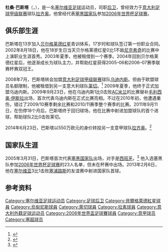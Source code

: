 {{noteTA|G1=football|G2=意甲
|1=zh-hans:杜桑; zh-hk:杜辛
|2=zh-hans:巴斯塔; zh-hk:巴斯達}}
{{Infobox football biography
| name        = 杜桑·巴斯塔<br>Dušan Basta
| image       = Crvena zvezda-beograd-roter-stern-belgrad-belgrade-20060705-dušan basta.jpg
| image_size  = 200px
| fullname    = {{lang|sr|Душан Баста}}
| birth_date  = {{birth date and age|1984|8|18|df=y}}
| birth_place = [[南斯拉夫社会主义联邦共和国|南斯拉夫]][[贝尔格莱德|贝尔格莱德]]
| height      = {{height|m=1.84}}
| position    = [[后卫_(足球)#边后卫|右后卫]] / [[中场#边锋|右边锋]]
| currentclub = [[退役|退役]]
| clubnumber  = 8
| youthyears1 =  | youthclubs1 = PKB Padinska Skela
| youthyears2 =  | youthclubs2 = [[贝尔格莱德红星足球俱乐部|贝尔格莱德红星]]
| years1 = 2002–2008 | clubs1 = [[贝尔格莱德红星足球俱乐部|贝尔格莱德红星]]   | caps1 = 97   | goals1 = 3
| years2 = 2003–2004 | clubs2 = → {{link-en|乌布耶丁斯特沃足球俱乐部|FK Jedinstvo Ub|乌布耶丁斯特沃}} (租借)    | caps2 = 27   | goals2 = 9
| years3 = 2008–2014 | clubs3 = [[乌迪内斯足球俱乐部|乌迪内斯]]                | caps3 = 105  | goals3 = 9
| years4 = 2008–2009 | clubs4 = → [[莱切足球俱乐部|莱切]] (租借)             | caps4 = 7    | goals4 = 0
| years5 = 2014–2019    | clubs5 = [[拉齐奥足球俱乐部|拉齐奥]]                   | caps5 = 24   | goals5 = 0
| nationalyears1 = 2005–     | nationalteam1 = [[塞尔维亚国家足球队|塞尔维亚]]       | nationalcaps1 = 17 | nationalgoals1 = 2
| club-update         = 2015年5月10日
| nationalteam-update = 2015年5月10日
}}
'''杜桑·巴斯塔'''（{{lang|sr|Душан Баста}}，{{bd|1984年|8月18日|catIdx=Basta, Dusan}}），是一名[[塞尔维亚|塞尔维亚]][[足球|足球]]运动员，司职[[后卫_(足球)|后卫]]，曾经效力于[[意大利足球甲级联赛|意大利足球甲级联赛]]球队[[拉齐奥足球俱乐部|拉齐奥]]。他曾经代表[[塞黑国家足球队|塞黑国家队]]参加[[2006年世界杯足球赛|2006年世界杯足球赛]]。

==俱乐部生涯==
巴斯塔在13岁加入[[贝尔格莱德红星足球俱乐部|贝尔格莱德红星]]青训体系，17岁时和球队签订第一份职业合同。2002年8月18日，他在18岁生日当天贝尔格莱德红星0比1不敌[[尼克希奇足球俱樂部|尼克希奇]]的比赛中上演职业生涯首秀。2003年夏季，他被租借到{{link-en|乌布耶丁斯特沃足球俱乐部|FK Jedinstvo Ub|乌布耶丁斯特沃}}一个赛季。2004年回到贝尔格莱德红星后，他逐渐成长为球队主力，并帮助红星获得2005–06和2006–07赛季联赛杯赛双冠王。

2008年7月，巴斯塔转会加盟[[意大利足球甲级联赛|意大利足球甲级联赛]]球队[[乌迪内斯足球俱乐部|乌迪内斯]]。但由于欧盟球员名额限制，他被租借到另一支意大利球队[[莱切足球俱乐部|莱切]]。<ref>{{cite news|url=http://www.skysports.com/story/0,19528,11854_4083015,00.html|title=Lecce lure Basta from Udinese|date=2008-09-01|accessdate=2009-12-02|publisher=skysports|archive-date=2016-10-28|archive-url=https://web.archive.org/web/20161028130931/http://www.skysports.com/story/0,19528,11854_4083015,00.html|dead-url=no}}</ref> 2009年夏季，他终于正式加盟乌迪内斯。2009年9月23日，他在乌迪内斯1比0击败[[AC米兰|AC米兰]]的比赛替补[[毛利西奥·伊斯拉|毛利西奥·伊斯拉]]出场，首次代表乌迪内斯在正式比赛亮相。不过在2010年初，他遭遇重伤，错过了2009/10赛季剩余比赛和2010/11赛季整个赛季的比赛。2011年9月11日，在伤停18个月后，巴斯塔终于回归球场，他在比赛中射进加盟球队的首个进球，帮助球队2比0击败莱切。

2014年6月23日，巴斯塔以550万欧元的身价转投另一支意甲球队[[拉齐奥足球俱乐部|拉齐奥]]。<ref>{{cite news|title=Basta potpisao četvorogodišnji ugovor sa Lacijom|url=http://www.novosti.rs/vesti/sport.294.html:497536-Basta-potpisao-cetvorogodisnji-ugovor-sa-Lacijom|accessdate=29 March 2015|work=novosti.rs|date=23 June 2014|language=sr|archive-date=2020-09-25|archive-url=https://web.archive.org/web/20200925023133/https://www.novosti.rs/vesti/sport.294.html:497536-Basta-potpisao-cetvorogodisnji-ugovor-sa-Lacijom|dead-url=no}}</ref>

==国家队生涯==
2005年3月31日，巴斯塔首次代表[[塞黑国家足球队|塞黑国家队]]出场，对手是[[西班牙国家足球队|西班牙]]。<ref>{{cite news|url=http://www.uefa.com/competitions/worldcup/news/kind=1/newsid=289601.html|title=Petkovic puts faith in new faces|date=2005-03-20|accessdate=2009-12-02|publisher=UEFA.com|archive-date=2005-12-07|archive-url=https://web.archive.org/web/20051207004613/http://www.uefa.com/competitions/WorldCup/news/Kind=1/newsId=289601.html|dead-url=no}}</ref> 他入选塞黑队参加[[2006年世界杯足球赛|2006年世界杯足球赛]]的23人名单，但未在杯赛中出场。2013年2月6日，他在[[塞尔维亚国家足球队|塞尔维亚]]3比1击败[[塞浦路斯国家足球队|塞浦路斯]]的友谊赛中射进国家队首球。

==参考资料==
{{reflist}}

{{2006年世界杯足球赛塞尔维亚和黑山参赛名单}}

{{DEFAULTSORT:Basta, Dusan}}
[[Category:塞尔维亚足球运动员|Category:塞尔维亚足球运动员]]
[[Category:足球后卫|Category:足球后卫]]
[[Category:貝爾格萊德紅星球員|Category:貝爾格萊德紅星球員]]
[[Category:烏甸尼斯球員|Category:烏甸尼斯球員]]
[[Category:萊切球員|Category:萊切球員]]
[[Category:拉素球員|Category:拉素球員]]
[[Category:意大利外籍足球运动员|Category:意大利外籍足球运动员]]
[[Category:2006年世界盃足球賽球員|Category:2006年世界盃足球賽球員]]
[[Category:意甲球员|Category:意甲球员]]
[[Category:塞超球员|Category:塞超球员]]